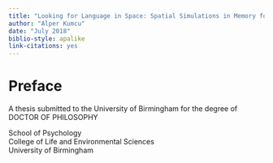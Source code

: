 ---
title: "Looking for Language in Space: Spatial Simulations in Memory for Language"
author: "Alper Kumcu"
date: "July 2018"
biblio-style: apalike
link-citations: yes
---
# Preface {-}

A thesis submitted to the University of Birmingham for the degree of DOCTOR OF PHILOSOPHY

School of Psychology  
College of Life and Environmental Sciences  
University of Birmingham